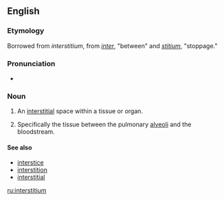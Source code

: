==English==

===Etymology===

Borrowed from {{etyl|LL.}} ''interstitium'', from ''[[inter]]'', "between" and ''[[stitium]]'', "stoppage."

===Pronunciation===

* {{IPA|ˌɪntɚˑstɪʃiəm}}

===Noun===
{{en-noun|interstitia}}

# {{medicine}} An [[interstitial]] space within a tissue or organ.
# {{medicine}} Specifically the tissue between the pulmonary [[alveoli]] and the bloodstream.

====See also====
* [[interstice]]
* [[interstition]]
* [[interstitial]]

[[ru:interstitium]]
